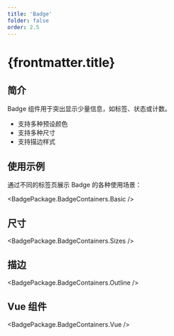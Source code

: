 ```yaml
---
title: 'Badge'
folder: false
order: 2.5
---
```



# {frontmatter.title}

## 简介

Badge 组件用于突出显示少量信息，如标签、状态或计数。

- 支持多种预设颜色
- 支持多种尺寸
- 支持描边样式

## 使用示例

通过不同的标签页展示 Badge 的各种使用场景：

<BadgePackage.BadgeContainers.Basic />

## 尺寸

<BadgePackage.BadgeContainers.Sizes />

## 描边

<BadgePackage.BadgeContainers.Outline />

## Vue 组件

<BadgePackage.BadgeContainers.Vue /> 
 